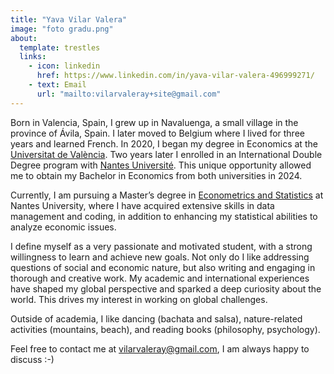 ```yaml
---
title: "Yava Vilar Valera"
image: "foto gradu.png"
about:
  template: trestles
  links:
    - icon: linkedin
      href: https://www.linkedin.com/in/yava-vilar-valera-496999271/
    - text: Email
      url: "mailto:vilarvaleray+site@gmail.com"
---
```


::: column-page
Born in Valencia, Spain, I grew up in Navaluenga, a small village in the province of Ávila, Spain. I later moved to Belgium where I lived for three years and learned French. In 2020, I began my degree in Economics at the [Universitat de València](https://www.uv.es/). Two years later I enrolled in an International Double Degree program with [Nantes Université](https://www.univ-nantes.fr/). This unique opportunity allowed me to obtain my Bachelor in Economics from both universities in 2024.

Currently, I am pursuing a Master's degree in [Econometrics and Statistics](https://sites.google.com/view/master-ecap/accueil) at Nantes University, where I have acquired extensive skills in data management and coding, in addition to enhancing my statistical abilities to analyze economic issues.

I define myself as a very passionate and motivated student, with a strong willingness to learn and achieve new goals. Not only do I like addressing questions of social and economic nature, but also writing and engaging in thorough and creative work. My academic and international experiences have shaped my global perspective and sparked a deep curiosity about the world. This drives my interest in working on global challenges.

Outside of academia, I like dancing (bachata and salsa), nature-related activities (mountains, beach), and reading books (philosophy, psychology). 

Feel free to contact me at [vilarvaleray@gmail.com](mailto:vilarvaleray+site@gmail.com), I am always happy to discuss :-) 
:::
